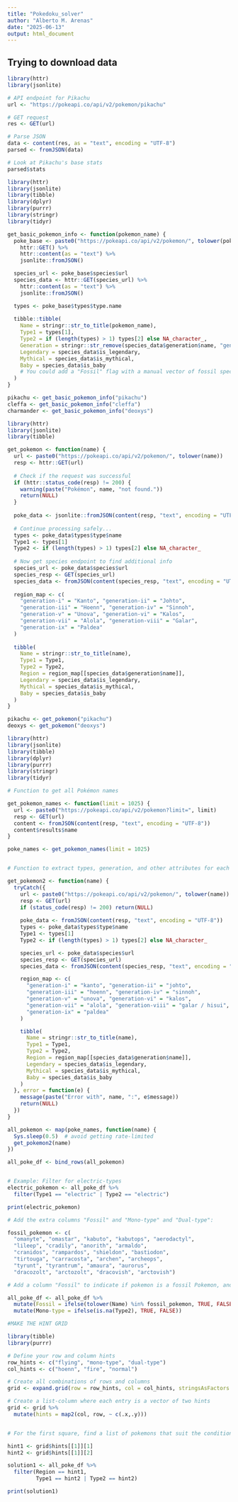 ```yaml
---
title: "Pokedoku_solver"
author: "Alberto M. Arenas"
date: "2025-06-13"
output: html_document
---
```


## Trying to download data

```r

library(httr)
library(jsonlite)

# API endpoint for Pikachu
url <- "https://pokeapi.co/api/v2/pokemon/pikachu"

# GET request
res <- GET(url)

# Parse JSON
data <- content(res, as = "text", encoding = "UTF-8")
parsed <- fromJSON(data)

# Look at Pikachu's base stats
parsed$stats

```


```r

library(httr)
library(jsonlite)
library(tibble)
library(dplyr)
library(purrr)
library(stringr)
library(tidyr)

get_basic_pokemon_info <- function(pokemon_name) {
  poke_base <- paste0("https://pokeapi.co/api/v2/pokemon/", tolower(pokemon_name)) %>%
    httr::GET() %>%
    httr::content(as = "text") %>%
    jsonlite::fromJSON()

  species_url <- poke_base$species$url
  species_data <- httr::GET(species_url) %>%
    httr::content(as = "text") %>%
    jsonlite::fromJSON()

  types <- poke_base$types$type.name
  
  tibble::tibble(
    Name = stringr::str_to_title(pokemon_name),
    Type1 = types[1],
    Type2 = if (length(types) > 1) types[2] else NA_character_,
    Generation = stringr::str_remove(species_data$generation$name, "generation-"),
    Legendary = species_data$is_legendary,
    Mythical = species_data$is_mythical,
    Baby = species_data$is_baby
    # You could add a "Fossil" flag with a manual vector of fossil species
  )
}

pikachu <- get_basic_pokemon_info("pikachu")
cleffa <- get_basic_pokemon_info("cleffa")
charmander <- get_basic_pokemon_info("deoxys")

```

```r

library(httr)
library(jsonlite)
library(tibble)

get_pokemon <- function(name) {
  url <- paste0("https://pokeapi.co/api/v2/pokemon/", tolower(name))
  resp <- httr::GET(url)
  
  # Check if the request was successful
  if (httr::status_code(resp) != 200) {
    warning(paste("Pokémon", name, "not found."))
    return(NULL)
  }
  
  poke_data <- jsonlite::fromJSON(content(resp, "text", encoding = "UTF-8"))
  
  # Continue processing safely...
  types <- poke_data$types$type$name
  Type1 <- types[1]
  Type2 <- if (length(types) > 1) types[2] else NA_character_
  
  # Now get species endpoint to find additional info
  species_url <- poke_data$species$url
  species_resp <- GET(species_url)
  species_data <- fromJSON(content(species_resp, "text", encoding = "UTF-8"))
  
  region_map <- c(
    "generation-i" = "Kanto", "generation-ii" = "Johto",
    "generation-iii" = "Hoenn", "generation-iv" = "Sinnoh",
    "generation-v" = "Unova", "generation-vi" = "Kalos",
    "generation-vii" = "Alola", "generation-viii" = "Galar",
    "generation-ix" = "Paldea"
  )
  
  tibble(
    Name = stringr::str_to_title(name),
    Type1 = Type1,
    Type2 = Type2,
    Region = region_map[[species_data$generation$name]],
    Legendary = species_data$is_legendary,
    Mythical = species_data$is_mythical,
    Baby = species_data$is_baby
  )
}

pikachu <- get_pokemon("pikachu")
deoxys <- get_pokemon("deoxys")

```

```r

library(httr)
library(jsonlite)
library(tibble)
library(dplyr)
library(purrr)
library(stringr)
library(tidyr)

# Function to get all Pokémon names

get_pokemon_names <- function(limit = 1025) {
  url <- paste0("https://pokeapi.co/api/v2/pokemon?limit=", limit)
  resp <- GET(url)
  content <- fromJSON(content(resp, "text", encoding = "UTF-8"))
  content$results$name
}

poke_names <- get_pokemon_names(limit = 1025)


# Function to extract types, generation, and other attributes for each Pokémon 

get_pokemon2 <- function(name) {
  tryCatch({
    url <- paste0("https://pokeapi.co/api/v2/pokemon/", tolower(name))
    resp <- GET(url)
    if (status_code(resp) != 200) return(NULL)
    
    poke_data <- fromJSON(content(resp, "text", encoding = "UTF-8"))
    types <- poke_data$types$type$name
    Type1 <- types[1]
    Type2 <- if (length(types) > 1) types[2] else NA_character_

    species_url <- poke_data$species$url
    species_resp <- GET(species_url)
    species_data <- fromJSON(content(species_resp, "text", encoding = "UTF-8"))

    region_map <- c(
      "generation-i" = "kanto", "generation-ii" = "johto",
      "generation-iii" = "hoenn", "generation-iv" = "sinnoh",
      "generation-v" = "unova", "generation-vi" = "kalos",
      "generation-vii" = "alola", "generation-viii" = "galar / hisui",
      "generation-ix" = "paldea"
    )

    tibble(
      Name = stringr::str_to_title(name),
      Type1 = Type1,
      Type2 = Type2,
      Region = region_map[[species_data$generation$name]],
      Legendary = species_data$is_legendary,
      Mythical = species_data$is_mythical,
      Baby = species_data$is_baby
    )
  }, error = function(e) {
    message(paste("Error with", name, ":", e$message))
    return(NULL)
  })
}

all_pokemon <- map(poke_names, function(name) {
  Sys.sleep(0.5)  # avoid getting rate-limited
  get_pokemon2(name)
})

all_poke_df <- bind_rows(all_pokemon)


# Example: Filter for electric-types
electric_pokemon <- all_poke_df %>%
  filter(Type1 == "electric" | Type2 == "electric")

print(electric_pokemon)

```


```r

# Add the extra columns "Fossil" and "Mono-type" and "Dual-type":

fossil_pokemon <- c(
  "omanyte", "omastar", "kabuto", "kabutops", "aerodactyl",
  "lileep", "cradily", "anorith", "armaldo",
  "cranidos", "rampardos", "shieldon", "bastiodon",
  "tirtouga", "carracosta", "archen", "archeops",
  "tyrunt", "tyrantrum", "amaura", "aurorus",
  "dracozolt", "arctozolt", "dracovish", "arctovish")

# Add a column "Fossil" to indicate if pokemon is a fossil Pokemon, and the monotype column too

all_poke_df <- all_poke_df %>% 
  mutate(Fossil = ifelse(tolower(Name) %in% fossil_pokemon, TRUE, FALSE)) %>% 
  mutate(Mono-type = ifelse(is.na(Type2), TRUE, FALSE))


```

```r

#MAKE THE HINT GRID

library(tibble)
library(purrr)

# Define your row and column hints
row_hints <- c("flying", "mono-type", "dual-type")
col_hints <- c("hoenn", "fire", "normal")

# Create all combinations of rows and columns
grid <- expand.grid(row = row_hints, col = col_hints, stringsAsFactors = FALSE)

# Create a list-column where each entry is a vector of two hints
grid <- grid %>%
  mutate(hints = map2(col, row, ~ c(.x,.y)))


# For the first square, find a list of pokemons that suit the conditions

hint1 <- grid$hints[[1]][1]
hint2 <- grid$hints[[1]][2]

solution1 <- all_poke_df %>% 
  filter(Region == hint1,
         Type1 == hint2 | Type2 == hint2)

print(solution1)
```


